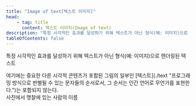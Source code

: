 ```yaml
---
title: "Image of text[텍스트 이미지]"
head:
    - tag: title
      content: 텍스트 이미지(Image of text)
description: "특정 시각적인 효과를 달성하기 위해 텍스트가 아닌 형식(예: 이미지)으로 렌더링된 텍스트"
tableOfContents: false
---
```



특정 시각적인 효과를 달성하기 위해 텍스트가 아닌 형식(예: 이미지)으로 렌더링된 텍스트


<Aside title="참고">
여기에는 중요한 다른 시각적 콘텐츠가 포함된 그림의 일부인 [텍스트](./text "프로그래밍 방식으로 판별될 수 있는 문자들의 순서로서, 그 순서는 인간 언어로 무언가를 표현한다.")는 포함되지 않는다.
</Aside>

<Card title="예제" icon="open-book">
사진에서 명찰에 있는 사람의 이름
</Card>
